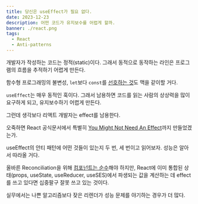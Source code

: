 ```yaml
---
title: 당신은 useEffect가 필요 없다.
date: 2023-12-23
description: 어떤 코드가 유지보수를 어렵게 할까.
banner: ./react.png
tags:
  - React
  - Anti-patterns
---
```


개발자가 작성하는 코드는 정적(static)이다. 그래서 동적으로 동작하는 라인은 프로그램의 흐름을 추적하기 어렵게 만든다.

함수형 프로그래밍의 불변성, `let`보다 `const`를 [선호하는 것](https://twitter.com/kentcdodds/status/1154468901121482753?s=20&t=CWQ9RT_rEZ1jGB620ssbuA)도 맥을 같이할 거다.

`useEffect`는 매우 동적인 훅이다. 그래서 남용하면 코드를 읽는 사람의 상상력을 많이 요구하게 되고, 유지보수하기 어렵게 만든다.

그런데 생각보다 리액트 개발자는 effect를 남용한다.

오죽하면 React 공식문서에서 특별히 [You Might Not Need An Effect](https://react.dev/learn/you-might-not-need-an-effect)까지 만들었겠는가.

useEffect의 안티 패턴에 어떤 것들이 있는지 두 번, 세 번이고 읽어보자. 성능은 알아서 따라올 거다.

올바른 Reconciliation을 위해 [컴포넌트는 순수](https://react.dev/reference/rules/components-and-hooks-must-be-pure)해야 하지만, React에 이미 통합된 상태(props, useState, useReducer, useSES)에서 파생되는 값을 계산하는 데 effect를 쓰고 있다면 십중팔구 잘못 쓰고 있는 것이다.

실무에서는 나쁜 알고리즘보다 잦은 리렌더가 성능 문제를 야기하는 경우가 더 많다.
